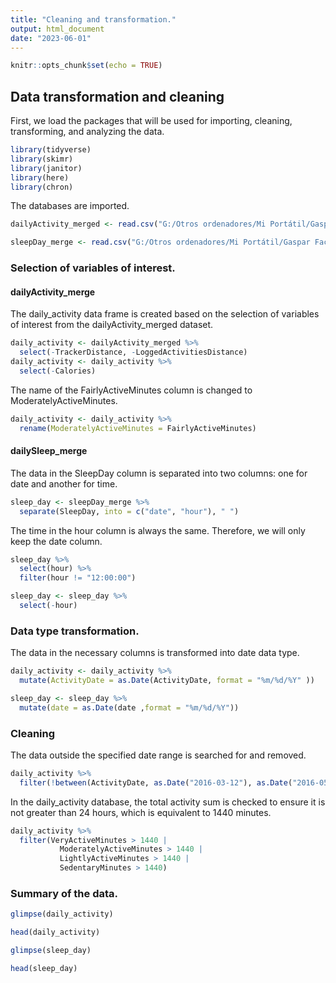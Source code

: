 ```yaml
---
title: "Cleaning and transformation."
output: html_document
date: "2023-06-01"
---
```


```r
knitr::opts_chunk$set(echo = TRUE)
```

## Data transformation and cleaning

First, we load the packages that will be used for importing, cleaning, transforming, and analyzing the data.

```r
library(tidyverse)
library(skimr)
library(janitor)
library(here)
library(chron)
```

The databases are imported.

```r
dailyActivity_merged <- read.csv("G:/Otros ordenadores/Mi Portátil/Gaspar Facultad/Analisis de datos/Caso practico/Base de datos/dailyActivity_merged.csv")
```

```r
sleepDay_merge <- read.csv("G:/Otros ordenadores/Mi Portátil/Gaspar Facultad/Analisis de datos/Caso practico/Base de datos/sleepDay_merged.csv")
```

### Selection of variables of interest.

#### dailyActivity_merge

The daily_activity data frame is created based on the selection of variables of interest from the dailyActivity_merged dataset.

```r
daily_activity <- dailyActivity_merged %>%
  select(-TrackerDistance, -LoggedActivitiesDistance)
daily_activity <- daily_activity %>% 
  select(-Calories)
```

The name of the FairlyActiveMinutes column is changed to ModeratelyActiveMinutes.

```r
daily_activity <- daily_activity %>% 
  rename(ModeratelyActiveMinutes = FairlyActiveMinutes)
```

#### dailySleep_merge

The data in the SleepDay column is separated into two columns: one for date and another for time.

```r
sleep_day <- sleepDay_merge %>% 
  separate(SleepDay, into = c("date", "hour"), " ")
```

The time in the hour column is always the same. Therefore, we will only keep the date column.

```r
sleep_day %>% 
  select(hour) %>% 
  filter(hour != "12:00:00")
```

```r
sleep_day <- sleep_day %>% 
  select(-hour)
```

### Data type transformation.

The data in the necessary columns is transformed into date data type.

```r
daily_activity <- daily_activity %>% 
  mutate(ActivityDate = as.Date(ActivityDate, format = "%m/%d/%Y" ))
```

```r
sleep_day <- sleep_day %>% 
  mutate(date = as.Date(date ,format = "%m/%d/%Y"))
```

### Cleaning

The data outside the specified date range is searched for and removed.

```r
daily_activity %>% 
  filter(!between(ActivityDate, as.Date("2016-03-12"), as.Date("2016-05-12")))
```

In the daily_activity database, the total activity sum is checked to ensure it is not greater than 24 hours, which is equivalent to 1440 minutes.

```r
daily_activity %>% 
  filter(VeryActiveMinutes > 1440 |
           ModeratelyActiveMinutes > 1440 |
           LightlyActiveMinutes > 1440 |
           SedentaryMinutes > 1440)
```

### Summary of the data.

```r
glimpse(daily_activity)
```

```r
head(daily_activity)
```

```r
glimpse(sleep_day)
```

```r
head(sleep_day)
```
